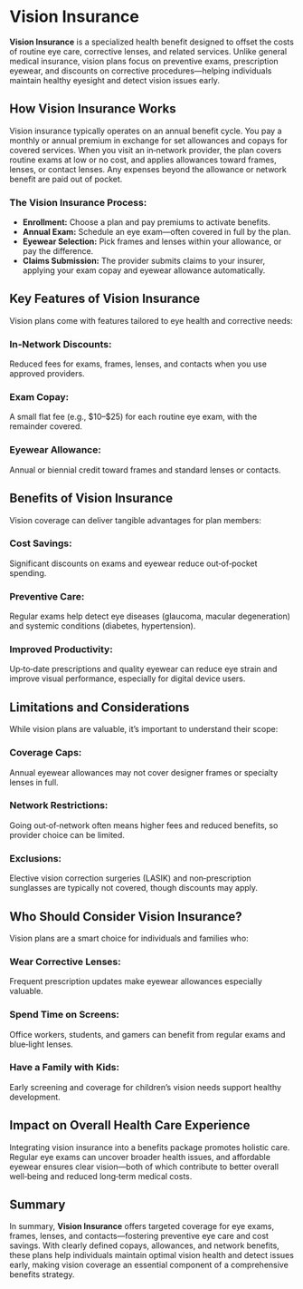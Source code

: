 <div className="mb-12">
  <h1 style={{ fontSize: "3em", fontWeight: "bold" }}>Vision Insurance</h1>
</div>

<div className="mb-8">
  <p>
    <strong>Vision Insurance</strong> is a specialized health benefit designed
    to offset the costs of routine eye care, corrective lenses, and related
    services. Unlike general medical insurance, vision plans focus on preventive
    exams, prescription eyewear, and discounts on corrective procedures—helping
    individuals maintain healthy eyesight and detect vision issues early.
  </p>
</div>

<div className="mb-12">
  <h2 className="text-2xl font-bold mb-4">How Vision Insurance Works</h2>
  <p>
    Vision insurance typically operates on an annual benefit cycle. You pay a
    monthly or annual premium in exchange for set allowances and copays for
    covered services. When you visit an in‑network provider, the plan covers
    routine exams at low or no cost, and applies allowances toward frames,
    lenses, or contact lenses. Any expenses beyond the allowance or network
    benefit are paid out of pocket.
  </p>
  <div className="mb-4">
    <h3 className="text-xl font-semibold">The Vision Insurance Process:</h3>
    <ul className="list-disc ml-6">
      <li>
        <strong>Enrollment:</strong> Choose a plan and pay premiums to activate
        benefits.
      </li>
      <li>
        <strong>Annual Exam:</strong> Schedule an eye exam—often covered in full
        by the plan.
      </li>
      <li>
        <strong>Eyewear Selection:</strong> Pick frames and lenses within your
        allowance, or pay the difference.
      </li>
      <li>
        <strong>Claims Submission:</strong> The provider submits claims to your
        insurer, applying your exam copay and eyewear allowance automatically.
      </li>
    </ul>
  </div>
</div>

<div className="mb-12">
  <h2 className="text-2xl font-bold mb-4">Key Features of Vision Insurance</h2>
  <p>
    Vision plans come with features tailored to eye health and corrective needs:
  </p>
  <div className="mb-4">
    <h3 className="text-xl font-semibold">In‑Network Discounts:</h3>
    <p>
      Reduced fees for exams, frames, lenses, and contacts when you use approved
      providers.
    </p>
  </div>
  <div className="mb-4">
    <h3 className="text-xl font-semibold">Exam Copay:</h3>
    <p>
      A small flat fee (e.g., $10–$25) for each routine eye exam, with the
      remainder covered.
    </p>
  </div>
  <div>
    <h3 className="text-xl font-semibold">Eyewear Allowance:</h3>
    <p>
      Annual or biennial credit toward frames and standard lenses or contacts.
    </p>
  </div>
</div>

<div className="mb-12">
  <h2 className="text-2xl font-bold mb-4">Benefits of Vision Insurance</h2>
  <p>Vision coverage can deliver tangible advantages for plan members:</p>
  <div className="mb-4">
    <h3 className="text-xl font-semibold">Cost Savings:</h3>
    <p>
      Significant discounts on exams and eyewear reduce out‑of‑pocket spending.
    </p>
  </div>
  <div className="mb-4">
    <h3 className="text-xl font-semibold">Preventive Care:</h3>
    <p>
      Regular exams help detect eye diseases (glaucoma, macular degeneration)
      and systemic conditions (diabetes, hypertension).
    </p>
  </div>
  <div>
    <h3 className="text-xl font-semibold">Improved Productivity:</h3>
    <p>
      Up‑to‑date prescriptions and quality eyewear can reduce eye strain and
      improve visual performance, especially for digital device users.
    </p>
  </div>
</div>

<div className="mb-12">
  <h2 className="text-2xl font-bold mb-4">Limitations and Considerations</h2>
  <p>
    While vision plans are valuable, it’s important to understand their scope:
  </p>
  <div className="mb-4">
    <h3 className="text-xl font-semibold">Coverage Caps:</h3>
    <p>
      Annual eyewear allowances may not cover designer frames or specialty
      lenses in full.
    </p>
  </div>
  <div className="mb-4">
    <h3 className="text-xl font-semibold">Network Restrictions:</h3>
    <p>
      Going out‑of‑network often means higher fees and reduced benefits, so
      provider choice can be limited.
    </p>
  </div>
  <div>
    <h3 className="text-xl font-semibold">Exclusions:</h3>
    <p>
      Elective vision correction surgeries (LASIK) and non‑prescription
      sunglasses are typically not covered, though discounts may apply.
    </p>
  </div>
</div>

<div className="mb-12">
  <h2 className="text-2xl font-bold mb-4">
    Who Should Consider Vision Insurance?
  </h2>
  <p>Vision plans are a smart choice for individuals and families who:</p>
  <div className="mb-4">
    <h3 className="text-xl font-semibold">Wear Corrective Lenses:</h3>
    <p>
      Frequent prescription updates make eyewear allowances especially valuable.
    </p>
  </div>
  <div className="mb-4">
    <h3 className="text-xl font-semibold">Spend Time on Screens:</h3>
    <p>
      Office workers, students, and gamers can benefit from regular exams and
      blue‑light lenses.
    </p>
  </div>
  <div>
    <h3 className="text-xl font-semibold">Have a Family with Kids:</h3>
    <p>
      Early screening and coverage for children’s vision needs support healthy
      development.
    </p>
  </div>
</div>

<div className="mb-12">
  <h2 className="text-2xl font-bold mb-4">
    Impact on Overall Health Care Experience
  </h2>
  <p>
    Integrating vision insurance into a benefits package promotes holistic care.
    Regular eye exams can uncover broader health issues, and affordable eyewear
    ensures clear vision—both of which contribute to better overall well‑being
    and reduced long‑term medical costs.
  </p>
</div>

<div className="mb-12">
  <h2 className="text-2xl font-bold mb-4">Summary</h2>
  <p>
    In summary, <strong>Vision Insurance</strong> offers targeted coverage for
    eye exams, frames, lenses, and contacts—fostering preventive eye care and
    cost savings. With clearly defined copays, allowances, and network benefits,
    these plans help individuals maintain optimal vision health and detect
    issues early, making vision coverage an essential component of a
    comprehensive benefits strategy.
  </p>
</div>

